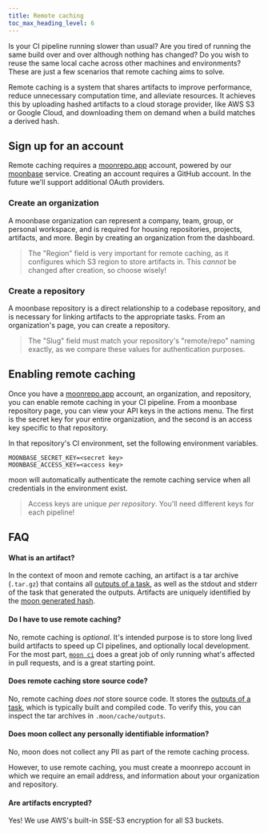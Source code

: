 ```yaml
---
title: Remote caching
toc_max_heading_level: 6
---
```



<VersionLabel header version="0.19" />

Is your CI pipeline running slower than usual? Are you tired of running the same build over and over
although nothing has changed? Do you wish to reuse the same local cache across other machines and
environments? These are just a few scenarios that remote caching aims to solve.

Remote caching is a system that shares artifacts to improve performance, reduce unnecessary
computation time, and alleviate resources. It achieves this by uploading hashed artifacts to a cloud
storage provider, like AWS S3 or Google Cloud, and downloading them on demand when a build matches a
derived hash.

## Sign up for an account

Remote caching requires a [moonrepo.app](https://moonrepo.app) account, powered by our
[moonbase](/moonbase) service. Creating an account requires a GitHub account. In the future we'll
support additional OAuth providers.

### Create an organization

A moonbase organization can represent a company, team, group, or personal workspace, and is required
for housing repositories, projects, artifacts, and more. Begin by creating an organization from the
dashboard.

> The "Region" field is very important for remote caching, as it configures which S3 region to store
> artifacts in. This _cannot_ be changed after creation, so choose wisely!

### Create a repository

A moonbase repository is a direct relationship to a codebase repository, and is necessary for
linking artifacts to the appropriate tasks. From an organization's page, you can create a
repository.

> The "Slug" field must match your repository's "remote/repo" naming exactly, as we compare these
> values for authentication purposes.

## Enabling remote caching

Once you have a [moonrepo.app](https://moonrepo.app) account, an organization, and repository, you
can enable remote caching in your CI pipeline. From a moonbase repository page, you can view your
API keys in the actions menu. The first is the secret key for your entire organization, and the
second is an access key specific to that repository.

In that repository's CI environment, set the following environment variables.

```
MOONBASE_SECRET_KEY=<secret key>
MOONBASE_ACCESS_KEY=<access key>
```

moon will automatically authenticate the remote caching service when all credentials in the
environment exist.

> Access keys are unique _per repository_. You'll need different keys for each pipeline!

## FAQ

#### What is an artifact?

In the context of moon and remote caching, an artifact is a tar archive (`.tar.gz`) that contains
all [outputs of a task](../config/project#outputs), as well as the stdout and stderr of the task
that generated the outputs. Artifacts are uniquely identified by the
[moon generated hash](../concepts/cache#hashing).

#### Do I have to use remote caching?

No, remote caching is _optional_. It's intended purpose is to store long lived build artifacts to
speed up CI pipelines, and optionally local development. For the most part,
[`moon ci`](../commands/ci) does a great job of only running what's affected in pull requests, and
is a great starting point.

#### Does remote caching store source code?

No, remote caching _does not_ store source code. It stores the
[outputs of a task](../config/project#outputs), which is typically built and compiled code. To
verify this, you can inspect the tar archives in `.moon/cache/outputs`.

#### Does moon collect any personally identifiable information?

No, moon does not collect any PII as part of the remote caching process.

However, to use remote caching, you must create a moonrepo account in which we require an email
address, and information about your organization and repository.

#### Are artifacts encrypted?

Yes! We use AWS's built-in SSE-S3 encryption for all S3 buckets.
